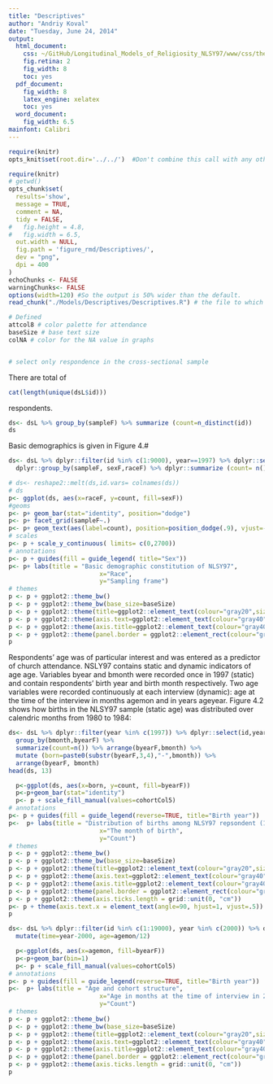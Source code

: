 ```yaml
---
title: "Descriptives"
author: "Andriy Koval"
date: "Tuesday, June 24, 2014"
output:
  html_document:
    css: ~/GitHub/Longitudinal_Models_of_Religiosity_NLSY97/www/css/thesis.css
    fig.retina: 2
    fig_width: 8
    toc: yes
  pdf_document:
    fig_width: 8
    latex_engine: xelatex
    toc: yes
  word_document:
    fig_width: 6.5
mainfont: Calibri
---
```



<!--  Set the working directory to the repository's base directory; this assumes the report is nested inside of only one directory.-->
```r
require(knitr)
opts_knit$set(root.dir='../../')  #Don't combine this call with any other chunk -especially one that uses file paths.

```

```r
require(knitr)
# getwd()
opts_chunk$set(
  results='show', 
  message = TRUE,
  comment = NA, 
  tidy = FALSE,
#   fig.height = 4.8, 
#   fig.width = 6.5, 
  out.width = NULL,
  fig.path = 'figure_rmd/Descriptives/',     
  dev = "png",
  dpi = 400
)
echoChunks <- FALSE
warningChunks<- FALSE
options(width=120) #So the output is 50% wider than the default.
read_chunk("./Models/Descriptives/Descriptives.R") # the file to which knitr calls for the chunks
```

```r
# Defined
attcol8 # color palette for attendance
baseSize # base text size
colNA # color for the NA value in graphs

```

```r
```

```r
# select only respondence in the cross-sectional sample

```


There are total of 
```r
cat(length(unique(dsL$id)))
```
respondents. 

```r
ds<- dsL %>% group_by(sampleF) %>% summarize (count=n_distinct(id))
ds
```

Basic demographics is given in Figure 4.# 
```r
ds<- dsL %>% dplyr::filter(id %in% c(1:9000), year==1997) %>% dplyr::select(id,sampleF,sexF, raceF) %>%
  dplyr::group_by(sampleF, sexF,raceF) %>% dplyr::summarize (count= n()) 

# ds<- reshape2::melt(ds,id.vars= colnames(ds))
# ds
p<- ggplot(ds, aes(x=raceF, y=count, fill=sexF))
#geoms
p<- p+ geom_bar(stat="identity", position="dodge")
p<- p+ facet_grid(sampleF~.)
p<- p+ geom_text(aes(label=count), position=position_dodge(.9), vjust=-.2, size=3.5)
# scales
p<- p + scale_y_continuous( limits= c(0,2700))
# annotations
p<- p + guides(fill = guide_legend( title="Sex")) 
p<- p+ labs(title = "Basic demographic constitution of NLSY97",
                         x="Race",
                         y="Sampling frame")
# themes
p <- p + ggplot2::theme_bw()
p <- p + ggplot2::theme_bw(base_size=baseSize)
p <- p + ggplot2::theme(title=ggplot2::element_text(colour="gray20",size = 12)) 
p <- p + ggplot2::theme(axis.text=ggplot2::element_text(colour="gray40"))
p <- p + ggplot2::theme(axis.title=ggplot2::element_text(colour="gray40"))
p <- p + ggplot2::theme(panel.border = ggplot2::element_rect(colour="gray80"))
p 


```

Respondents’ age was of particular interest and was entered as a predictor of church attendance.  NSLY97 contains static and dynamic indicators of age age. Variables  byear and bmonth were recorded once in 1997 (static) and contain respondents’ birth year and birth month respectively. Two age variables were recorded continuously at each interview (dynamic): age at the time of the interview in months agemon and in years ageyear.   Figure 4.2 shows how births in the NLSY97 sample (static age) was distributed over calendric months from 1980 to 1984:

```r
ds<- dsL %>% dplyr::filter(year %in% c(1997)) %>% dplyr::select(id,year,byearF,bmonth,agemon,ageyear) %>%
  group_by(bmonth,byearF) %>%
  summarize(count=n()) %>% arrange(byearF,bmonth) %>%
  mutate (born=paste0(substr(byearF,3,4),"-",bmonth)) %>%
  arrange(byearF, bmonth)
head(ds, 13)

  p<-ggplot(ds, aes(x=born, y=count, fill=byearF))
  p<-p+geom_bar(stat="identity")
  p<- p + scale_fill_manual(values=cohortCol5)
# annotations
p<- p + guides(fill = guide_legend(reverse=TRUE, title="Birth year")) 
p<-  p+ labs(title = "Distribution of births among NLSY97 repsondent (1997)",
                         x="The month of birth",
                         y="Count")
# themes
p <- p + ggplot2::theme_bw()
p <- p + ggplot2::theme_bw(base_size=baseSize)
p <- p + ggplot2::theme(title=ggplot2::element_text(colour="gray20",size = 12)) 
p <- p + ggplot2::theme(axis.text=ggplot2::element_text(colour="gray40", size=8))
p <- p + ggplot2::theme(axis.title=ggplot2::element_text(colour="gray40"))
p <- p + ggplot2::theme(panel.border = ggplot2::element_rect(colour="gray80"))
p <- p + ggplot2::theme(axis.ticks.length = grid::unit(0, "cm"))
p<- p + theme(axis.text.x = element_text(angle=90, hjust=1, vjust=.5))
p
```



```r

ds<- dsL %>% dplyr::filter(id %in% c(1:19000), year %in% c(2000)) %>% dplyr::select(id,year,byearF,attend,agemon,ageyear) %>%
  mutate(time=year-2000, age=agemon/12)

  p<-ggplot(ds, aes(x=agemon, fill=byearF))
  p<-p+geom_bar(bin=1)
  p<- p + scale_fill_manual(values=cohortCol5)
# annotations
p<- p + guides(fill = guide_legend(reverse=TRUE, title="Birth year")) 
p<-  p+ labs(title = "Age and cohort structure",
                         x="Age in months at the time of interview in 2000",
                         y="Count")
# themes
p <- p + ggplot2::theme_bw()
p <- p + ggplot2::theme_bw(base_size=baseSize)
p <- p + ggplot2::theme(title=ggplot2::element_text(colour="gray20",size = 12)) 
p <- p + ggplot2::theme(axis.text=ggplot2::element_text(colour="gray40"))
p <- p + ggplot2::theme(axis.title=ggplot2::element_text(colour="gray40"))
p <- p + ggplot2::theme(panel.border = ggplot2::element_rect(colour="gray80"))
p <- p + ggplot2::theme(axis.ticks.length = grid::unit(0, "cm"))
p
```


